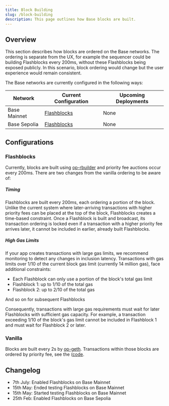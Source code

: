 ```yaml
---
title: Block Building
slug: /block-building
description: This page outlines how Base blocks are built.
---
```


## Overview
This section describes how blocks are ordered on the Base networks. The ordering is separate from the UX,
for example the sequencer could be building Flashblocks every 200ms, without these Flashblocks being exposed publicly. In this scenario, block ordering
would change but the user experience would remain consistent.

The Base networks are currently configured in the following ways:

| Network      | Current Configuration       | Upcoming Deployments   |
|--------------|-----------------------------|------------------------|
| Base Mainnet | [Flashblocks](#flashblocks) | None                   |
| Base Sepolia | [Flashblocks](#flashblocks) | None                   |

## Configurations

### Flashblocks
Currently, blocks are built using [op-rbuilder](https://github.com/flashbots/op-rbuilder) and priority fee auctions occur
every 200ms. There are two changes from the vanilla ordering to be aware of:

##### Timing

Flashblocks are built every 200ms, each ordering a portion of the block. Unlike the current system where later-arriving transactions with higher priority fees can be placed at the top of the block, Flashblocks creates a time-based constraint. Once a Flashblock is built and broadcast, its transaction ordering is locked even if a transaction with a higher priority fee arrives later, it cannot be included in earlier, already built Flashblocks.

##### High Gas Limits

If your app creates transactions with large gas limits, we recommend monitoring to detect any changes in inclusion latency. Transactions with gas limits over 1/10 of the current block gas limit (currently 14 million gas), face additional constraints:

* Each Flashblock can only use a portion of the block's total gas limit
* Flashblock 1: up to 1/10 of the total gas
* Flashblock 2: up to 2/10 of the total gas

And so on for subsequent Flashblocks

Consequently, transactions with large gas requirements must wait for later Flashblocks with sufficient gas capacity. For example, a transaction exceeding 1/10 of the block's gas limit cannot be included in Flashblock 1 and must wait for Flashblock 2 or later.

### Vanilla

Blocks are built every 2s by [op-geth](https://github.com/ethereum-optimism/op-geth). Transactions within those blocks are ordered by
priority fee, see the ([code](https://github.com/ethereum-optimism/op-geth/blob/optimism/miner/worker.go#L627).

## Changelog

* 7th July: Enabled Flashblocks on Base Mainnet
* 15th May: Ended testing Flashblocks on Base Mainnet
* 15th May: Started testing Flashblocks on Base Mainnet
* 25th Feb: Enabled Flashblocks on Base Sepolia

